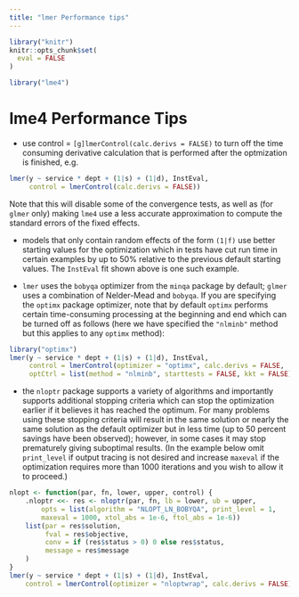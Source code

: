 ```yaml
---
title: "lmer Performance tips"
---
```


<!--
%\VignetteEngine{knitr::rmarkdown}
%\VignetteIndexEntry{lmer Performance Tips}
-->

```r
library("knitr")
knitr::opts_chunk$set(
  eval = FALSE
)
```

```r
library("lme4")
```

# lme4 Performance Tips

- use control = `[g]lmerControl(calc.derivs = FALSE)` to turn off the time
  consuming derivative calculation that is performed after the optmization
  is finished, e.g.

```r
lmer(y ~ service * dept + (1|s) + (1|d), InstEval,
     control = lmerControl(calc.derivs = FALSE))
```
Note that this will disable some of the convergence tests, as well as
(for `glmer` only) making `lme4` use a less
accurate approximation to compute the standard errors of the fixed effects.

- models that only contain random effects of the form `(1|f)` use better 
  starting values for the optimization which in tests have cut run time in 
  certain examples by up to 50% relative to the previous default starting 
  values.  The `InstEval` fit shown above is one such example.

- `lmer` uses the `bobyqa` optimizer from the `minqa` package by default;
  `glmer` uses a combination of Nelder-Mead and `bobyqa`.  If you
  are specifying the `optimx` package optimizer, note that by 
  default `optimx` performs 
  certain time-consuming processing at the beginning and end which can be 
  turned off as follows (here we have specified the `"nlminb"` method but this 
  applies to any `optimx` method):

```r
library("optimx")
lmer(y ~ service * dept + (1|s) + (1|d), InstEval,
     control = lmerControl(optimizer = "optimx", calc.derivs = FALSE,
     optCtrl = list(method = "nlminb", starttests = FALSE, kkt = FALSE)))
```

- the `nloptr` package supports a variety of algorithms and importantly 
  supports additional stopping criteria which can stop the optimization
  earlier if it believes it has reached the optimum.
  For many problems using these stopping 
  criteria will result in the 
  same solution or nearly the same solution as the default optimizer but in
  less time (up to 50 percent savings have been observed); however, in
  some cases it may stop prematurely giving suboptimal results.
  (In the example below omit `print_level` if output tracing is not desired and 
  increase `maxeval` if the optimization requires more than 1000 iterations
  and you wish to allow it to proceed.)

```r
nlopt <- function(par, fn, lower, upper, control) {
    .nloptr <<- res <- nloptr(par, fn, lb = lower, ub = upper, 
        opts = list(algorithm = "NLOPT_LN_BOBYQA", print_level = 1,
        maxeval = 1000, xtol_abs = 1e-6, ftol_abs = 1e-6))
    list(par = res$solution,
         fval = res$objective,
         conv = if (res$status > 0) 0 else res$status,
         message = res$message
    )
}
lmer(y ~ service * dept + (1|s) + (1|d), InstEval,
    control = lmerControl(optimizer = "nloptwrap", calc.derivs = FALSE))
```
